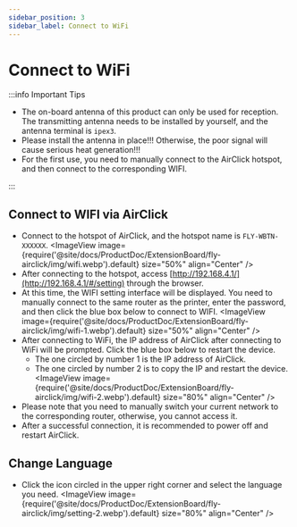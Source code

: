 ```yaml
---
sidebar_position: 3
sidebar_label: Connect to WiFi
---
```






# Connect to WiFi

:::info Important Tips

* The on-board antenna of this product can only be used for reception. The transmitting antenna needs to be installed by yourself, and the antenna terminal is `ipex3`.
* Please install the antenna in place!!! Otherwise, the poor signal will cause serious heat generation!!!
* For the first use, you need to manually connect to the AirClick hotspot, and then connect to the corresponding WIFI.

:::


## Connect to WIFI via AirClick

* Connect to the hotspot of AirClick, and the hotspot name is `FLY-WBTN-XXXXXX`.
    <ImageView image={require('@site/docs/ProductDoc/ExtensionBoard/fly-airclick/img/wifi.webp').default} size="50%" align="Center" />
* After connecting to the hotspot, access [http://192.168.4.1/](http://192.168.4.1/#/setting) through the browser.
* At this time, the WIFI setting interface will be displayed. You need to manually connect to the same router as the printer, enter the password, and then click the blue box below to connect to WIFI.
    <ImageView image={require('@site/docs/ProductDoc/ExtensionBoard/fly-airclick/img/wifi-1.webp').default} size="50%" align="Center" />
* After connecting to WiFi, the IP address of AirClick after connecting to WiFi will be prompted. Click the blue box below to restart the device.
    * The one circled by number 1 is the IP address of AirClick.
    * The one circled by number 2 is to copy the IP and restart the device.
    <ImageView image={require('@site/docs/ProductDoc/ExtensionBoard/fly-airclick/img/wifi-2.webp').default} size="80%" align="Center" />
* Please note that you need to manually switch your current network to the corresponding router, otherwise, you cannot access it.
* After a successful connection, it is recommended to power off and restart AirClick.

## Change Language
* Click the icon circled in the upper right corner and select the language you need.
    <ImageView image={require('@site/docs/ProductDoc/ExtensionBoard/fly-airclick/img/setting-2.webp').default} size="80%" align="Center" /> 